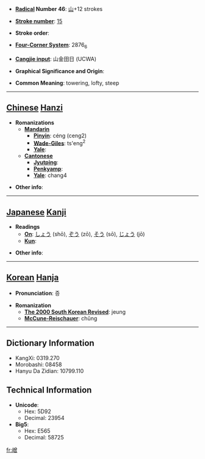 * '''[[Wiktionary:Chinese radical index| Radical]] Number 46''': [[Wiktionary:Chinese radical index 山|山]]+12 strokes

* '''[[Wiktionary:Chinese total strokes index|Stroke number]]''': [[Wiktionary:Chinese total strokes index 15|15]]

* '''Stroke order''': 

* '''[[Wiktionary:Chinese four corner index|Four-Corner System]]''': 2876<sub>6</sub>

* '''[[Wiktionary:Chinese Cangjie index|Cangjie input]]''': 山金田日 (UCWA)

* '''Graphical Significance and Origin''': 

* '''Common Meaning''': towering, lofty, steep

----

== [[Chinese]] [[Hanzi]] ==

* '''Romanizations'''
** '''[[Mandarin]]'''
*** '''[[Pinyin]]''': céng (ceng2)
*** '''[[Wade-Giles]]''': ts'eng<sup>2</sup>
*** '''[[Yale]]''': 
** '''[[Cantonese]]'''
*** '''[[Jyutping]]''':
*** '''[[Penkyamp]]''': 
*** '''[[Yale]]''': chang4

* '''Other info''': 

----

== [[Japanese]] [[Kanji]] ==

* '''Readings'''
** '''[[On]]''': [[しょう]] (shō), [[ぞう]] (zō), [[そう]] (sō), [[じょう]] (jō)
** '''[[Kun]]''': 

* '''Other info''':  

----

== [[Korean]] [[Hanja]] ==

* '''Pronunciation''': 증

* '''Romanization'''
** '''[[The 2000 South Korean Revised Romanization|The 2000 South Korean Revised]]''': jeung
** '''[[McCune-Reischauer]]''': chŭng

----

== Dictionary Information ==

* KangXi: 0319.270
* Morobashi: 08458
* Hanyu Da Zidian: 10799.110

== Technical Information ==

* '''Unicode''':
** Hex: 5D92
** Decimal: 23954
* '''Big5''':
** Hex: E565
** Decimal: 58725

[[fr:嶒]]